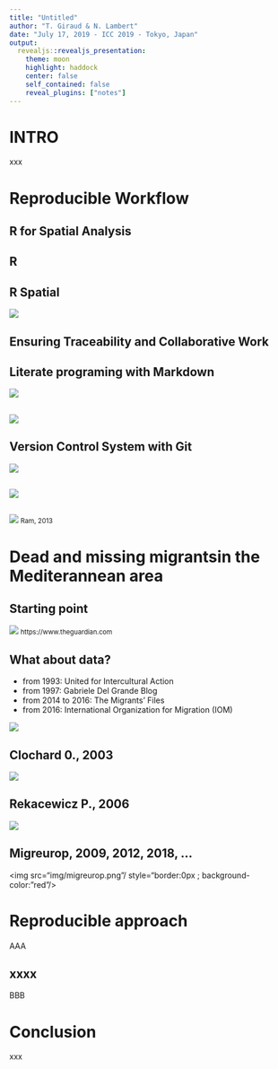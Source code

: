 ```yaml
---
title: "Untitled"
author: "T. Giraud & N. Lambert"
date: "July 17, 2019 - ICC 2019 - Tokyo, Japan"
output:
  revealjs::revealjs_presentation:
    theme: moon
    highlight: haddock
    center: false
    self_contained: false
    reveal_plugins: ["notes"]
---
```


# INTRO

xxx

# Reproducible Workflow

## R for Spatial Analysis

## R
## R Spatial

<img src="img/chain3.png"/>

## Ensuring Traceability and Collaborative Work

## Literate programing with Markdown

<img src="img/mardown1.png"/>

## 

<img src="img/markdown2.png"/>



## Version Control System with Git

<img src="img/git1.png"/>

## 

<img src="img/git2.png"/>

## 

<img src="img/git3.jpg"/>
<small>Ram, 2013</small>

# Dead and missing migrants\n in the Mediterannean area {data-background="img/shipwreck.jpg"}

## Starting point

<img src="img/guardian.png"/>
<small>https://www.theguardian.com</small>

## What about data?

* from 1993: United for Intercultural Action
* from 1997: Gabriele Del Grande Blog
* from 2014 to 2016: The Migrants' Files
* from 2016: International Organization for Migration (IOM)

<img src="img/IOM.png"/>


## Clochard 0., 2003

<img src="img/clochard.png"/>

## Rekacewicz P., 2006

<img src="img/reka.png"/>

## Migreurop, 2009, 2012, 2018, ...

<img src="img/migreurop.png"/ style="border:0px ; background-color:"red"/>

# Reproducible approach

AAA

## xxxx

BBB

# Conclusion

xxx
